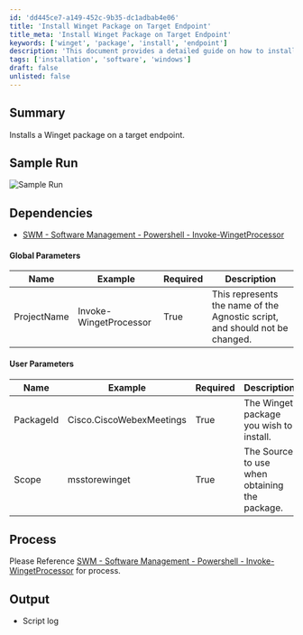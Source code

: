 ```yaml
---
id: 'dd445ce7-a149-452c-9b35-dc1adbab4e06'
title: 'Install Winget Package on Target Endpoint'
title_meta: 'Install Winget Package on Target Endpoint'
keywords: ['winget', 'package', 'install', 'endpoint']
description: 'This document provides a detailed guide on how to install a Winget package on a target endpoint, including sample runs, dependencies, and parameters required for the process.'
tags: ['installation', 'software', 'windows']
draft: false
unlisted: false
---
```

## Summary

Installs a Winget package on a target endpoint.

## Sample Run

![Sample Run](../../../static/img/Winget---InstallUpdate/image_1.png)

## Dependencies

- [SWM - Software Management - Powershell - Invoke-WingetProcessor](https://proval.itglue.com/DOC-5078775-11310973)

#### Global Parameters

| Name         | Example                | Required | Description                                                                 |
|--------------|------------------------|----------|-----------------------------------------------------------------------------|
| ProjectName  | Invoke-WingetProcessor | True     | This represents the name of the Agnostic script, and should not be changed. |

#### User Parameters

| Name      | Example                          | Required | Description                                |
|-----------|----------------------------------|----------|--------------------------------------------|
| PackageId | Cisco.CiscoWebexMeetings        | True     | The Winget package you wish to install.   |
| Scope     | msstorewinget               | True     | The Source to use when obtaining the package. |

## Process

Please Reference [SWM - Software Management - Powershell - Invoke-WingetProcessor](https://proval.itglue.com/DOC-5078775-11310973) for process.

## Output

- Script log












